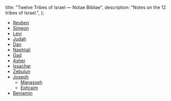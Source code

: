   title: "Twelve Tribes of Israel — Notae Bibliae",
  description: "Notes on the 12 tribes of Israel.",
};

<Initial text="Twelve Tribes of Israel" />

- [Reuben](/people/twelve-tribes-of-israel/reuben)
- [Simeon](/people/twelve-tribes-of-israel/simeon)
- [Levi](/people/twelve-tribes-of-israel/levi)
- [Judah](/people/twelve-tribes-of-israel/judah)
- [Dan](/people/twelve-tribes-of-israel/dan)
- [Naphtali](/people/twelve-tribes-of-israel/naphtali)
- [Gad](/people/twelve-tribes-of-israel/gad)
- [Asher](/people/twelve-tribes-of-israel/asher)
- [Issachar](/people/twelve-tribes-of-israel/issachar)
- [Zebulun](/people/twelve-tribes-of-israel/zebulun)
- [Joseph](/people/twelve-tribes-of-israel/joseph)
  - [Manasseh](/people/twelve-tribes-of-israel/manasseh)
  - [Ephraim](/people/twelve-tribes-of-israel/ephraim)
- [Benjamin](/people/twelve-tribes-of-israel/benjamin)

